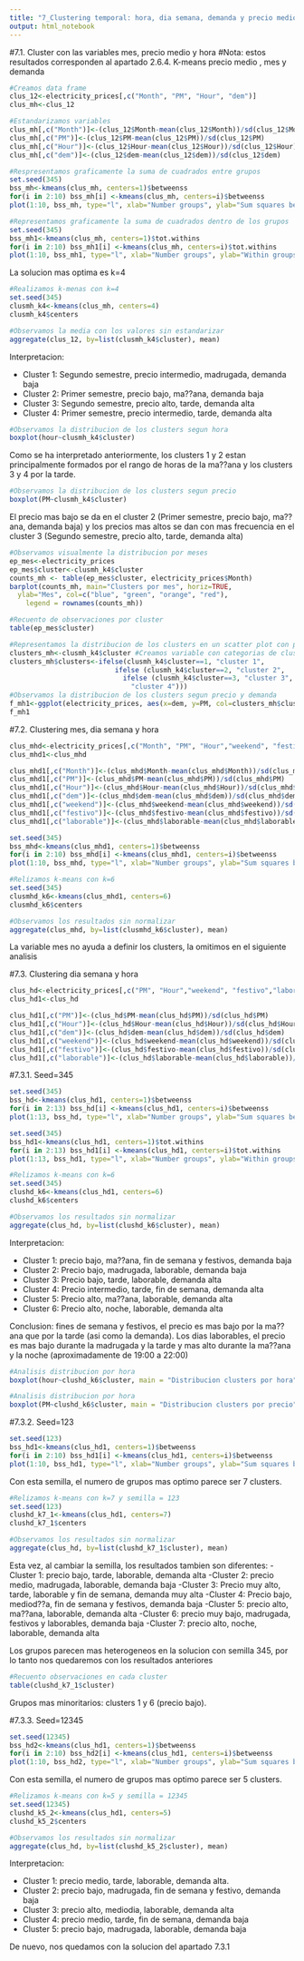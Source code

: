 ```yaml
---
title: "7_Clustering temporal: hora, dia semana, demanda y precio medio"
output: html_notebook
---
```


#7.1. Cluster con las variables mes, precio medio y hora
#Nota: estos resultados corresponden al apartado 2.6.4. K-means precio medio , mes y demanda

```r
#Creamos data frame
clus_12<-electricity_prices[,c("Month", "PM", "Hour", "dem")]
clus_mh<-clus_12
```
```r
#Estandarizamos variables
clus_mh[,c("Month")]<-(clus_12$Month-mean(clus_12$Month))/sd(clus_12$Month)
clus_mh[,c("PM")]<-(clus_12$PM-mean(clus_12$PM))/sd(clus_12$PM)
clus_mh[,c("Hour")]<-(clus_12$Hour-mean(clus_12$Hour))/sd(clus_12$Hour)
clus_mh[,c("dem")]<-(clus_12$dem-mean(clus_12$dem))/sd(clus_12$dem)
```
```r
#Respresentamos graficamente la suma de cuadrados entre grupos
set.seed(345)
bss_mh<-kmeans(clus_mh, centers=1)$betweenss
for(i in 2:10) bss_mh[i] <-kmeans(clus_mh, centers=i)$betweenss
plot(1:10, bss_mh, type="l", xlab="Number groups", ylab="Sum squares between groups")
```
```r
#Representamos graficamente la suma de cuadrados dentro de los grupos
set.seed(345)
bss_mh1<-kmeans(clus_mh, centers=1)$tot.withins
for(i in 2:10) bss_mh1[i] <-kmeans(clus_mh, centers=i)$tot.withins
plot(1:10, bss_mh1, type="l", xlab="Number groups", ylab="Within groups sum squares")
```
La solucion mas optima es k=4
```r
#Realizamos k-menas con k=4
set.seed(345)
clusmh_k4<-kmeans(clus_mh, centers=4)
clusmh_k4$centers
```

```r
#Observamos la media con los valores sin estandarizar
aggregate(clus_12, by=list(clusmh_k4$cluster), mean)
```
Interpretacion:

- Cluster 1: Segundo semestre, precio intermedio, madrugada, demanda baja
- Cluster 2: Primer semestre, precio bajo, ma??ana, demanda baja
- Cluster 3: Segundo semestre, precio alto, tarde, demanda alta
- Cluster 4: Primer semestre, precio intermedio, tarde, demanda alta

```r
#Observamos la distribucion de los clusters segun hora
boxplot(hour~clusmh_k4$cluster)
```
Como se ha interpretado anteriormente, los clusters 1 y 2 estan principalmente formados por el rango de horas de la ma??ana y los clusters 3 y 4 por la tarde.

```r
#Observamos la distribucion de los clusters segun precio
boxplot(PM~clusmh_k4$cluster)
```
El precio mas bajo se da en el cluster 2 (Primer semestre, precio bajo, ma??ana, demanda baja) y los precios mas altos se dan con mas frecuencia en el cluster 3 (Segundo semestre, precio alto, tarde, demanda alta)

```r
#Observamos visualmente la distribucion por meses
ep_mes<-electricity_prices
ep_mes$cluster<-clusmh_k4$cluster
counts_mh <- table(ep_mes$cluster, electricity_prices$Month)
barplot(counts_mh, main="Clusters por mes", horiz=TRUE,
  ylab="Mes", col=c("blue", "green", "orange", "red"),
 	legend = rownames(counts_mh))
```
```r
#Recuento de observaciones por cluster
table(ep_mes$cluster)

```

```r

#Representamos la distribucion de los clusters en un scatter plot con precio y demanda donde los colores marcan los clusters
clusters_mh<-clusmh_k4$cluster #Creamos variable con categorias de clusters
clusters_mh$clusters<-ifelse(clusmh_k4$cluster==1, "cluster 1", 
                          ifelse (clusmh_k4$cluster==2, "cluster 2",
                            ifelse (clusmh_k4$cluster==3, "cluster 3",
                              "cluster 4")))
#Observamos la distribucion de los clusters segun precio y demanda
f_mh1<-ggplot(electricity_prices, aes(x=dem, y=PM, col=clusters_mh$clusters))+geom_point()
f_mh1
```

#7.2. Clustering mes, dia semana y hora

```r
clus_mhd<-electricity_prices[,c("Month", "PM", "Hour","weekend", "festivo","laborable", "dem")]
clus_mhd1<-clus_mhd
```
```r
clus_mhd1[,c("Month")]<-(clus_mhd$Month-mean(clus_mhd$Month))/sd(clus_mhd$Month)
clus_mhd1[,c("PM")]<-(clus_mhd$PM-mean(clus_mhd$PM))/sd(clus_mhd$PM)
clus_mhd1[,c("Hour")]<-(clus_mhd$Hour-mean(clus_mhd$Hour))/sd(clus_mhd$Hour)
clus_mhd1[,c("dem")]<-(clus_mhd$dem-mean(clus_mhd$dem))/sd(clus_mhd$dem)
clus_mhd1[,c("weekend")]<-(clus_mhd$weekend-mean(clus_mhd$weekend))/sd(clus_mhd$weekend)
clus_mhd1[,c("festivo")]<-(clus_mhd$festivo-mean(clus_mhd$festivo))/sd(clus_mhd$festivo)
clus_mhd1[,c("laborable")]<-(clus_mhd$laborable-mean(clus_mhd$laborable))/sd(clus_mhd$laborable)
```
```r
set.seed(345)
bss_mhd<-kmeans(clus_mhd1, centers=1)$betweenss
for(i in 2:10) bss_mhd[i] <-kmeans(clus_mhd1, centers=i)$betweenss
plot(1:10, bss_mhd, type="l", xlab="Number groups", ylab="Sum squares between groups")
```
```r
#Relizamos k-means con k=6
set.seed(345)
clusmhd_k6<-kmeans(clus_mhd1, centers=6)
clusmhd_k6$centers
```
```r
#Observamos los resultados sin normalizar
aggregate(clus_mhd, by=list(clusmhd_k6$cluster), mean)
```
La variable mes no ayuda a definir los clusters, la omitimos en el siguiente analisis

#7.3. Clustering dia semana y hora

```r
clus_hd<-electricity_prices[,c("PM", "Hour","weekend", "festivo","laborable", "dem")]
clus_hd1<-clus_hd
```
```r
clus_hd1[,c("PM")]<-(clus_hd$PM-mean(clus_hd$PM))/sd(clus_hd$PM)
clus_hd1[,c("Hour")]<-(clus_hd$Hour-mean(clus_hd$Hour))/sd(clus_hd$Hour)
clus_hd1[,c("dem")]<-(clus_hd$dem-mean(clus_hd$dem))/sd(clus_hd$dem)
clus_hd1[,c("weekend")]<-(clus_hd$weekend-mean(clus_hd$weekend))/sd(clus_hd$weekend)
clus_hd1[,c("festivo")]<-(clus_hd$festivo-mean(clus_hd$festivo))/sd(clus_hd$festivo)
clus_hd1[,c("laborable")]<-(clus_hd$laborable-mean(clus_hd$laborable))/sd(clus_hd$laborable)
```
#7.3.1. Seed=345
```r
set.seed(345)
bss_hd<-kmeans(clus_hd1, centers=1)$betweenss
for(i in 2:13) bss_hd[i] <-kmeans(clus_hd1, centers=i)$betweenss
plot(1:13, bss_hd, type="l", xlab="Number groups", ylab="Sum squares between groups")
```
```r
set.seed(345)
bss_hd1<-kmeans(clus_hd1, centers=1)$tot.withins
for(i in 2:13) bss_hd1[i] <-kmeans(clus_hd1, centers=i)$tot.withins
plot(1:13, bss_hd1, type="l", xlab="Number groups", ylab="Within groups sum squares")
```

```r
#Relizamos k-means con k=6
set.seed(345)
clushd_k6<-kmeans(clus_hd1, centers=6)
clushd_k6$centers
```
```r
#Observamos los resultados sin normalizar
aggregate(clus_hd, by=list(clushd_k6$cluster), mean)
```
Interpretacion:

- Cluster 1: precio bajo, ma??ana, fin de semana y festivos, demanda baja
- Cluster 2: Precio bajo, madrugada, laborable, demanda baja
- Cluster 3: Precio bajo, tarde, laborable, demanda alta
- Cluster 4: Precio intermedio, tarde, fin de semana, demanda alta
- Cluster 5: Precio alto, ma??ana, laborable, demanda alta
- Cluster 6: Precio alto, noche, laborable, demanda alta

Conclusion: fines de semana y festivos, el precio es mas bajo por la ma??ana que por la tarde (asi como la demanda). Los dias laborables, el precio es mas bajo durante la madrugada y la tarde y mas alto durante la ma??ana y la noche (aproximadamente de 19:00 a 22:00)

```r
#Analisis distribucion por hora
boxplot(hour~clushd_k6$cluster, main = "Distribucion clusters por hora", xlab= "Clusters", ylab= "Hora")
```
```r
#Analisis distribucion por hora
boxplot(PM~clushd_k6$cluster, main = "Distribucion clusters por precio", xlab= "Clusters", ylab= "PM MWh")
```
#7.3.2. Seed=123
```r
set.seed(123)
bss_hd1<-kmeans(clus_hd1, centers=1)$betweenss
for(i in 2:10) bss_hd1[i] <-kmeans(clus_hd1, centers=i)$betweenss
plot(1:10, bss_hd1, type="l", xlab="Number groups", ylab="Sum squares between groups")
```
Con esta semilla, el numero de grupos mas optimo parece ser 7 clusters.

```r
#Relizamos k-means con k=7 y semilla = 123
set.seed(123)
clushd_k7_1<-kmeans(clus_hd1, centers=7)
clushd_k7_1$centers
```
```r
#Observamos los resultados sin normalizar
aggregate(clus_hd, by=list(clushd_k7_1$cluster), mean)
```
Esta vez, al cambiar la semilla, los resultados tambien son diferentes:
-Cluster 1: precio bajo, tarde, laborable, demanda alta
-Cluster 2: precio medio, madrugada, laborable, demanda baja
-Cluster 3: Precio muy alto, tarde, laborable y fin de semana, demanda muy alta
-Cluster 4: Precio bajo, mediod??a, fin de semana y festivos, demanda baja
-Cluster 5: precio alto, ma??ana, laborable, demanda alta
-Cluster 6: precio muy bajo, madrugada, festivos y laborables, demanda baja
-Cluster 7: precio alto, noche, laborable, demanda alta

Los grupos parecen mas heterogeneos en la solucion con semilla 345, por lo tanto nos quedaremos con los resultados anteriores
```r
#Recuento observaciones en cada cluster
table(clushd_k7_1$cluster)
```
Grupos mas minoritarios: clusters 1 y 6 (precio bajo).

#7.3.3. Seed=12345
```r
set.seed(12345)
bss_hd2<-kmeans(clus_hd1, centers=1)$betweenss
for(i in 2:10) bss_hd2[i] <-kmeans(clus_hd1, centers=i)$betweenss
plot(1:10, bss_hd2, type="l", xlab="Number groups", ylab="Sum squares between groups")
```
Con esta semilla, el numero de grupos mas optimo parece ser 5 clusters.

```r
#Relizamos k-means con k=5 y semilla = 12345
set.seed(12345)
clushd_k5_2<-kmeans(clus_hd1, centers=5)
clushd_k5_2$centers
```
```r
#Observamos los resultados sin normalizar
aggregate(clus_hd, by=list(clushd_k5_2$cluster), mean)
```
Interpretacion:

- Cluster 1: precio medio, tarde, laborable, demanda alta.
- Cluster 2: precio bajo, madrugada, fin de semana y festivo, demanda baja
- Cluster 3: precio alto, mediodia, laborable, demanda alta
- Cluster 4: precio medio, tarde, fin de semana, demanda baja
- Cluster 5: precio bajo, madrugada, laborable, demanda baja

De nuevo, nos quedamos con la solucion del apartado 7.3.1